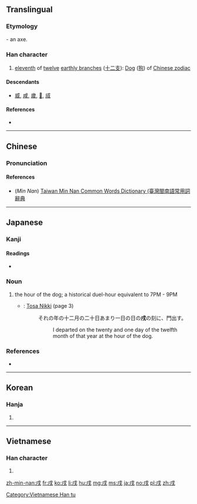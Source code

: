 ==Translingual==

===Etymology===
{{Han etyl}}
{{liushu|p}} - an axe.

===Han character===
{{Han char|rn=62|rad=戈|as=02|sn=6|four=53200|canj=IHM|ids=⿵戊一}}

# [[eleventh]] of [[twelve]] [[earthly branch]]es ([[十二支]]): [[dog|Dog]] ([[狗]]) of [[W:Chinese zodiac|Chinese zodiac]]

====Descendants====
* [[威]], [[咸]], [[歲]], [[𤇳]], [[烕]]

====References====
* {{Han ref|kx=0411.040|dkj=11535|dj=0752.080|hdz=21398.010|uh=620C|ud=25100|bh=A6A6|bd=42662}}

----

==Chinese==
{{zh-forms}}

===Pronunciation===
{{zh-pron
|m=xū
|c=seot1
|mn=sut
|mc=y
|oc=y
|cat=n
}}

====References====
*(''Min Nan'') [http://twblg.dict.edu.tw/holodict_new/result_detail.jsp?n_no=2434&curpage=1&sample=%E6%88%8C&radiobutton=1&querytarget=1&limit=20&pagenum=1&rowcount=1 Taiwan Min Nan Common Words Dictionary (臺灣閩南語常用詞辭典]

----

==Japanese==

===Kanji===
{{ja-kanji|grade=|rs=戈02}}

====Readings====
* {{ja-readings|on=[[じゅつ]] (jutsu)|kun=[[いぬ]] (inu)}}

===Noun===
{{ja-noun|いぬ}}

# the hour of the dog; a historical duel-hour equivalent to 7PM - 9PM
#* {{circa|935}}: [[w:Tosa Nikki|Tosa Nikki]] (page 3)
#*: それの年の十二月の二十日あまり一日の日の'''戌'''の刻に、門出す。
#*:: I departed on the twenty and one day of the twelfth month of that year at the hour of the dog.

===References===
* {{reference-book
 | last = Hasegawa
 | first = Masaharu
 | coauthors = Yūichirō Imanishi, Hiroshi Itō, Hiroshi Yoshioka
 | title = Shin Nihon Koten Bungaku Taikei 24: Tosa Nikki, Kagerō Nikki, Murasaki Shikibu Nikki, Sarashina Nikki
 | publisher = [[w:Iwanami Shoten Publishing|Iwanami Shoten]]
 | year = 1989
 | location = [[w:Tokyo|Tōkyō]]
 | id = ISBN 4-00-240024-7
}}

----

==Korean==

===Hanja===
{{ko-hanja|hangeul=술|eumhun=|rv=sul|mr=sul|y=swul}}

# {{defn|lang=ko|sort=戈02}}

----

==Vietnamese==

===Han character===
{{vi-readings|rs=戈02| hanviet = [[tuất]]}}

# {{defn|lang=vi|sort=戈02}}

[[Category:Vietnamese Han tu]]

[[zh-min-nan:戌]]
[[fr:戌]]
[[ko:戌]]
[[li:戌]]
[[hu:戌]]
[[mg:戌]]
[[ms:戌]]
[[ja:戌]]
[[no:戌]]
[[pl:戌]]
[[zh:戌]]